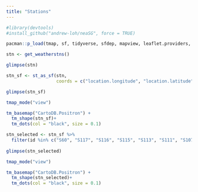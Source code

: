```yaml
---
title: "Stations"
---
```


```r
#library(devtools)
#install_github("andrew-loh/neaSG", force = TRUE)
```

```r
pacman::p_load(tmap, sf, tidyverse, sfdep, mapview, leaflet.providers, neaSG)
```

```r
stn <- get_weatherstns()

```

```r
glimpse(stn)
```

```r
stn_sf <- st_as_sf(stn, 
                   coords = c("location.longitude", "location.latitude"), crs = 4326)
```

```r
glimpse(stn_sf)
```

```r
tmap_mode("view")

tm_basemap("CartoDB.Positron") +
  tm_shape(stn_sf)+
  tm_dots(col = "black", size = 0.1)
```
```r
stn_selected <- stn_sf %>% 
  filter(id %in% c("S60", "S117", "S116", "S115", "S113", "S111", "S107", "S201", "S50", "S43", "S44", "S221", "S24", "S121", "S109", "S114", "S900", "S209", "S104"))
         
glimpse(stn_selected)
```
```r
tmap_mode("view")

tm_basemap("CartoDB.Positron") +
  tm_shape(stn_selected)+
  tm_dots(col = "black", size = 0.1)
```

